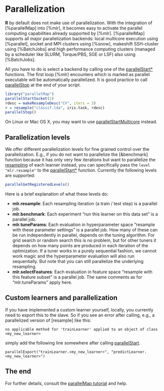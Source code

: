 # Parallelization

**R** by default does not make use of parallelization.
With the integration of [%parallelMap] into [%mlr], it becomes easy to activate the parallel computing capabilities already supported by [%mlr].
[%parallelMap] supports all major parallelization backends: local multicore execution using [%parallel], socket and MPI clusters using [%snow], makeshift SSH-cluster using [%BatchJobs] and high performance computing clusters (managed by a scheduler like SLURM, Torque/PBS, SGE or LSF) also using [%BatchJobs].

All you have to do is select a backend by calling one of the
[parallelStart*](&parallelMap::parallelStart) functions.
The first loop [%mlr] encounters which is marked as parallel executable will be automatically parallelized.
It is good practice to call [parallelStop](&parallelMap::parallelStop) at the end of your script.

```r
library("parallelMap")
parallelStartSocket(2)
rdesc = makeResampleDesc("CV", iters = 3)
r = resample("classif.lda", iris.task, rdesc)
parallelStop()
```

On Linux or Mac OS X, you may want to use
[parallelStartMulticore](&parallelMap::parallelStart) instead.

## Parallelization levels

We offer different parallelization levels for fine grained control over the parallelization.
E.g., if you do not want to parallelize the [&benchmark] function because it has only very few iterations but want to parallelize the [resampling](&resample) of each learner instead,
you can specifically pass the ``level`` `"mlr.resample"` to the [parallelStart*](&parallelMap::parallelStart) function.
Currently the following levels are supported:
```r
parallelGetRegisteredLevels()
```

Here is a brief explanation of what these levels do:

* **mlr.resample**: Each resampling iteration (a train / test step) is a parallel job.
* **mlr.benchmark**: Each experiment "run this learner on this data set" is a parallel job.
* **mlr.tuneParams**: Each evaluation in hyperparameter space "resample with these parameter settings" is a parallel job.
  How many of these can be run independently in parallel, depends on the tuning algorithm.
  For grid search or random search this is
  no problem, but for other tuners it depends on how many points are produced in each iteration
  of the optimization. If a tuner works in a purely sequential fashion, we cannot work magic and the
  hyperparameter evaluation will also run sequentially. But note that you can still parallelize the
  underlying resampling.
* **mlr.selectFeatures**: Each evaluation in feature space "resample with this feature subset" is a parallel job.
  The same comments as for "mlr.tuneParams" apply here.


## Custom learners and parallelization

If you have implemented a custom learner yourself, locally, you currently need to export this to the slave.
So if you see an error after calling, e.g., a parallelized version of [resample] like this:
```
no applicable method for 'trainLearner' applied to an object of class <my_new_learner>
```
simply add the following line somewhere after calling [parallelStart](&parallelMap::parallelStart).
```
parallelExport("trainLearner.<my_new_learner>", "predictLearner.<my_new_learner>")
```


## The end

For further details, consult the
[parallelMap tutorial](https://github.com/berndbischl/parallelMap#parallelmap) and help.
